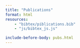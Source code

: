 ```yaml
---
title: "Publications"
format: html
resources:
    - "bibtex/piblications.bib"
    - "js/bibtex_js.js"

include-before-body: pubs.html
---
```

